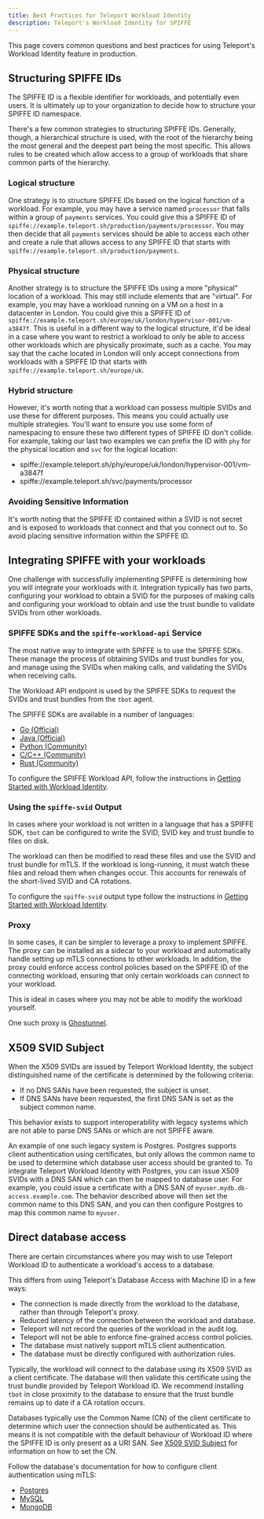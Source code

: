 ```yaml
---
title: Best Practices for Teleport Workload Identity
description: Teleport's Workload Identity for SPIFFE
---
```


This page covers common questions and best practices for using Teleport's
Workload Identity feature in production.

## Structuring SPIFFE IDs

The SPIFFE ID is a flexible identifier for workloads, and potentially even
users. It is ultimately up to your organization to decide how to structure
your SPIFFE ID namespace.

There's a few common strategies to structuring SPIFFE IDs. Generally, though, a
hierarchical structure is used, with the root of the hierarchy being the most
general and the deepest part being the most specific. This allows rules to be
created which allow access to a group of workloads that share common parts
of the hierarchy.

### Logical structure

One strategy is to structure SPIFFE IDs based on the logical function of a
workload. For example, you may have a service named `processor` that falls
within a group of `payments` services. You could give this a SPIFFE ID of
`spiffe://example.teleport.sh/production/payments/processor`. You may then
decide that all `payments` services should be able to access each other and
create a rule that allows access to any SPIFFE ID that starts with
`spiffe://example.teleport.sh/production/payments`.

### Physical structure

Another strategy is to structure the SPIFFE IDs using a more "physical" location
of a workload. This may still include elements that are "virtual". For example,
you may have a workload running on a VM on a host in a datacenter in London.
You could give this a SPIFFE ID of
`spiffe://example.teleport.sh/europe/uk/london/hypervisor-001/vm-a3847f`.
This is useful in a different way to the logical structure, it'd be ideal in a
case where you want to restrict a workload to only be able to access other
workloads which are physically proximate, such as a cache. You may say that
the cache located in London will only accept connections from workloads with a
SPIFFE ID that starts with `spiffe://example.teleport.sh/europe/uk`.

### Hybrid structure

However, it's worth noting that a workload can possess multiple SVIDs and use
these for different purposes. This means you could actually use multiple
strategies. You'll want to ensure you use some form of namespacing to ensure
these two different types of SPIFFE ID don't collide. For example, taking our
last two examples we can prefix the ID with `phy` for the physical location
and `svc` for the logical location:

- spiffe://example.teleport.sh/phy/europe/uk/london/hypervisor-001/vm-a3847f
- spiffe://example.teleport.sh/svc/payments/processor

### Avoiding Sensitive Information

It's worth noting that the SPIFFE ID contained within a SVID is not secret and
is exposed to workloads that connect and that you connect out to. So avoid
placing sensitive information within the SPIFFE ID.

## Integrating SPIFFE with your workloads

One challenge with successfully implementing SPIFFE is determining how you will
integrate your workloads with it. Integration typically has two parts,
configuring your workload to obtain a SVID for the purposes of making calls and
configuring your workload to obtain and use the trust bundle to validate SVIDs
from other workloads.

### SPIFFE SDKs and the `spiffe-workload-api` Service

The most native way to integrate with SPIFFE is to use the SPIFFE SDKs. These
manage the process of obtaining SVIDs and trust bundles for you, and manage
using the SVIDs when making calls, and validating the SVIDs when receiving
calls.

The Workload API endpoint is used by the SPIFFE SDKs to request the SVIDs
and trust bundles from the `tbot` agent.

The SPIFFE SDKs are available in a number of languages:

- [Go (Official)](https://github.com/spiffe/go-spiffe)
- [Java (Official)](https://github.com/spiffe/java-spiffe)
- [Python (Community)](https://github.com/HewlettPackard/py-spiffe)
- [C/C++ (Community)](https://github.com/HewlettPackard/c-spiffe)
- [Rust (Community)](https://github.com/maxlambrecht/rust-spiffe)

To configure the SPIFFE Workload API, follow the instructions in
[Getting Started with Workload Identity](./getting-started.mdx).

### Using the `spiffe-svid` Output

In cases where your workload is not written in a language that has a SPIFFE SDK,
`tbot` can be configured to write the SVID, SVID key and trust bundle to files
on disk.

The workload can then be modified to read these files and use the SVID and
trust bundle for mTLS. If the workload is long-running, it must watch these
files and reload them when changes occur. This accounts for renewals of the
short-lived SVID and CA rotations.

To configure the `spiffe-svid` output type follow the instructions in
[Getting Started with Workload Identity](./getting-started.mdx).

### Proxy

In some cases, it can be simpler to leverage a proxy to implement SPIFFE. The
proxy can be installed as a sidecar to your workload and automatically handle
setting up mTLS connections to other workloads. In addition, the proxy could
enforce access control policies based on the SPIFFE ID of the connecting
workload, ensuring that only certain workloads can connect to your workload.

This is ideal in cases where you may not be able to modify the workload
yourself.

One such proxy is [Ghostunnel](https://github.com/ghostunnel/ghostunnel).

## X509 SVID Subject

When the X509 SVIDs are issued by Teleport Workload Identity, the subject
distinguished name of the certificate is determined by the following criteria:

- If no DNS SANs have been requested, the subject is unset.
- If DNS SANs have been requested, the first DNS SAN is set as the subject
  common name.

This behavior exists to support interoperability with legacy systems which are
not able to parse DNS SANs or which are not SPIFFE aware.

An example of one such legacy system is Postgres. Postgres supports client
authentication using certificates, but only allows the common name to be used
to determine which database user access should be granted to. To integrate
Teleport Workload Identity with Postgres, you can issue X509 SVIDs with a DNS
SAN which can then be mapped to database user. For example, you could issue
a certificate with a DNS SAN of `myuser.mydb.db-access.example.com`. The
behavior described above will then set the common name to this DNS SAN, and you
can then configure Postgres to map this common name to `myuser`.

## Direct database access

There are certain circumstances where you may wish to use Teleport Workload ID
to authenticate a workload's access to a database.

This differs from using Teleport's Database Access with Machine ID in a few
ways:

- The connection is made directly from the workload to the database, rather
  than through Teleport's proxy.
- Reduced latency of the connection between the workload and database.
- Teleport will not record the queries of the workload in the audit log.
- Teleport will not be able to enforce fine-grained access control policies.
- The database must natively support mTLS client authentication.
- The database must be directly configured with authorization rules.

Typically, the workload will connect to the database using its X509 SVID as a
client certificate. The database will then validate this certificate using the
trust bundle provided by Teleport Workload ID. We recommend installing `tbot`
in close proximity to the database to ensure that the trust bundle remains
up to date if a CA rotation occurs.

Databases typically use the Common Name (CN) of the client certificate to
determine which user the connection should be authenticated as. This means it
is not compatible with the default behaviour of Workload ID where the SPIFFE ID
is only present as a URI SAN. See [X509 SVID Subject](#x509-svid-subject) for
information on how to set the CN.

Follow the database's documentation for how to configure client authentication
using mTLS:

- [Postgres](https://www.postgresql.org/docs/current/auth-cert.html)
- [MySQL](https://dev.mysql.com/doc/refman/8.0/en/using-encrypted-connections.html)
- [MongoDB](https://www.mongodb.com/docs/manual/tutorial/configure-x509-client-authentication/)
